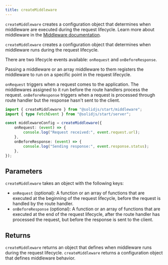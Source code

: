 ```yaml
---
title: createMiddleware
---
```


`createMiddleware` creates a configuration object that determines when middleware are executed during the request lifecycle. Learn more about middleware in the [Middleware documentation](/solid-start/advanced/middleware).

`createMiddleware` creates a configuration object that determines when middleware runs during the request lifecycle.

There are two lifecycle events available: `onRequest` and `onBeforeResponse`.

Passing a middleware or an array middleware to them registers the middleware to run on a specific point in the request lifecycle.

`onRequest` triggers when a request comes to the application. The middlewares assigned to it run before the route handlers process the request.
`onBeforeResponse` triggers when a request is processed through route handler but the response hasn't sent to the client.

```ts
import { createMiddleware } from "@solidjs/start/middleware";
import { type FetchEvent } from "@solidjs/start/server";

const middlewareConfig = createMiddleware({
	onRequest: (event) => {
		console.log("Request received:", event.request.url);
	},
	onBeforeResponse: (event) => {
		console.log("Sending response:", event.response.status);
	},
});
```

## Parameters

`createMiddleware` takes an object with the following keys:

- `onRequest` (optional): A function or an array of functions that are executed at the beginning of the request lifecycle, before the request is handled by the route handler.
- `onBeforeResponse` (optional): A function or an array of functions that are executed at the end of the request lifecycle, after the route handler has processed the request, but before the response is sent to the client.

## Returns

`createMiddleware` returns an object that defines when middleware runs during the request lifecycle.
`createMiddleware` returns a configuration object that defines middleware behavior.
